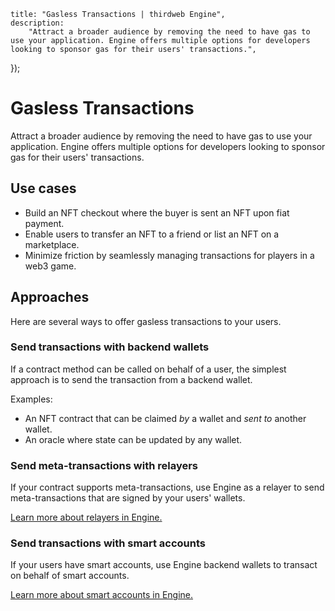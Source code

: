 
	title: "Gasless Transactions | thirdweb Engine",
	description:
		"Attract a broader audience by removing the need to have gas to use your application. Engine offers multiple options for developers looking to sponsor gas for their users' transactions.",
});

# Gasless Transactions

Attract a broader audience by removing the need to have gas to use your application. Engine offers multiple options for developers looking to sponsor gas for their users' transactions.

## Use cases

- Build an NFT checkout where the buyer is sent an NFT upon fiat payment.
- Enable users to transfer an NFT to a friend or list an NFT on a marketplace.
- Minimize friction by seamlessly managing transactions for players in a web3 game.

## Approaches

Here are several ways to offer gasless transactions to your users.

### Send transactions with backend wallets

If a contract method can be called on behalf of a user, the simplest approach is to send the transaction from a backend wallet.

Examples:

- An NFT contract that can be claimed _by_ a wallet and _sent to_ another wallet.
- An oracle where state can be updated by any wallet.

### Send meta-transactions with relayers

If your contract supports meta-transactions, use Engine as a relayer to send meta-transactions that are signed by your users' wallets.

[Learn more about relayers in Engine.](/engine/features/relayers)

### Send transactions with smart accounts

If your users have smart accounts, use Engine backend wallets to transact on behalf of smart accounts.

[Learn more about smart accounts in Engine.](/engine/features/smart-wallets)
